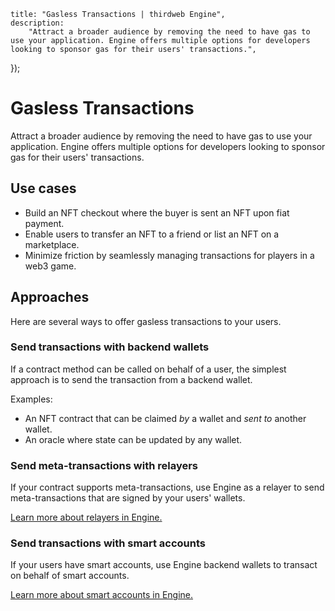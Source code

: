 
	title: "Gasless Transactions | thirdweb Engine",
	description:
		"Attract a broader audience by removing the need to have gas to use your application. Engine offers multiple options for developers looking to sponsor gas for their users' transactions.",
});

# Gasless Transactions

Attract a broader audience by removing the need to have gas to use your application. Engine offers multiple options for developers looking to sponsor gas for their users' transactions.

## Use cases

- Build an NFT checkout where the buyer is sent an NFT upon fiat payment.
- Enable users to transfer an NFT to a friend or list an NFT on a marketplace.
- Minimize friction by seamlessly managing transactions for players in a web3 game.

## Approaches

Here are several ways to offer gasless transactions to your users.

### Send transactions with backend wallets

If a contract method can be called on behalf of a user, the simplest approach is to send the transaction from a backend wallet.

Examples:

- An NFT contract that can be claimed _by_ a wallet and _sent to_ another wallet.
- An oracle where state can be updated by any wallet.

### Send meta-transactions with relayers

If your contract supports meta-transactions, use Engine as a relayer to send meta-transactions that are signed by your users' wallets.

[Learn more about relayers in Engine.](/engine/features/relayers)

### Send transactions with smart accounts

If your users have smart accounts, use Engine backend wallets to transact on behalf of smart accounts.

[Learn more about smart accounts in Engine.](/engine/features/smart-wallets)
